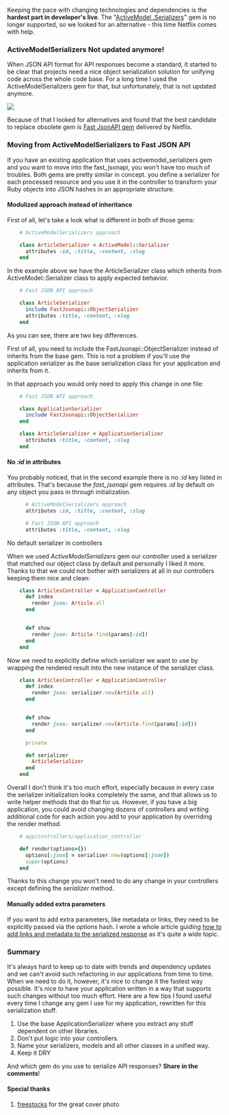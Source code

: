 Keeping the pace with changing technologies and dependencies is the **hardest part in developer's live**. The "[ActiveModel .Serializers](https://github.com/rails-api/active_model_serializers)" gem is no longer supported, so we looked for an alternative - this time Netflix comes with help.

### ActiveModelSerializers Not updated anymore!

When JSON API format for API responses become a standard, it started to be clear that projects need a nice object serialization solution for unifying code across the whole code base. For a long time I used the ActiveModelSerializers gem for that, but unfortunately, that is not updated anymore.

![](https://driggl-prod.s3.amazonaws.com/media/media_upload/media_file/3876f383-b175-412b-842a-e59e55174e3d/blog_1539073895104.png)

Because of that I looked for alternatives and found that the best candidate to replace obsolete gem is [Fast JsonAPI gem](https://github.com/Netflix/fast_jsonapi) delivered by Netflix.

<CourseAd />

### Moving from ActiveModelSerializers to Fast JSON API

If you have an existing application that uses activemodel_serializers gem and you want to move into the fast_jsonapi, you won't have too much of troubles. Both gems are pretty similar in concept. you define a serializer for each processed resource and you use it in the controller to transform your Ruby objects into JSON hashes in an appropriate structure.

#### Modulized approach instead of inheritance

First of all, let's take a look what is different in both of those gems:

```ruby
    # ActiveModelSerializers approach

    class ArticleSerializer < ActiveModel::Serializer
      attributes :id, :title, :content, :slug
    end
```

In the example above we have the ArticleSerializer class which inherits from ActiveModel::Serializer class to apply expected behavior.

```ruby
    # Fast JSON API approach

    class ArticleSerializer
      include FastJsonapi::ObjectSerializer
      attributes :title, :content, :slug
    end
```

As you can see, there are two key differences.

First of all, you need to include the FastJsonapi::ObjectSerializer instead of inherits from the base gem. This is not a problem if you'll use the application serializer as the base serialization class for your application and inherits from it.

In that approach you would only need to apply this change in one file:

```ruby
    # Fast JSON API approach

    class ApplicationSerializer
      include FastJsonapi::ObjectSerializer
    end

    class ArticleSerializer < ApplicationSerializer
      attributes :title, :content, :slug
    end
```

#### No *:id* in attributes

You probably noticed, that in the second example there is no *:id* key listed in attributes. That's because the _fast_jsonapi_ gem requires *:id* by default on any object you pass in through initialization.

```ruby
      # ActiveModelSerializers approach
      attributes :id, :title, :content, :slug

      # Fast JSON API approach
      attributes :title, :content, :slug
```

No default serializer in controllers

When we used _ActiveModelSerializers_ gem our controller used a serializer that matched our object class by default and personally I liked it more. Thanks to that we could not bother with serializers at all in our controllers keeping them nice and clean:

```ruby
    class ArticlesController < ApplicationController
      def index
        render json: Article.all
      end


      def show
        render json: Article.find(params[:id])
      end
    end
```

Now we need to explicitly define which serializer we want to use by wrapping the rendered result into the new instance of the serializer class.

```ruby
    class ArticlesController < ApplicationController
      def index
        render json: serializer.new(Article.all)
      end


      def show
        render json: serializer.new(Article.find(params[:id]))
      end

      private

      def serializer
        ArticleSerializer
      end
    end
```

Overall I don't think it's too much effort, especially because in every case the serializer initialization looks completely the same, and that allows us to write helper methods that do that for us. However, if you have a big application, you could avoid changing dozens of controllers and writing additional code for each action you add to your application by overriding the render method.

```ruby
    # app/controllers/application_controller

    def render(options={})
      options[:json] = serializer.new(options[:json])
      super(options)
    end
```

Thanks to this change you won't need to do any change in your controllers except defining the _serializer_ method.

#### Manually added extra parameters

If you want to add extra parameters, like metadata or links, they need to be explicitly passed via the _options_ hash. I wrote a whole article guiding [how to add links and metadata to the serialized response](https://driggl.com/blogdding-links-to-fast_jsonapi-serializer) as it's quite a wide topic.

### Summary

It's always hard to keep up to date with trends and dependency updates and we can't avoid such refactoring in our applications from time to time. When we need to do it, however, it's nice to change it the fastest way possible. It's nice to have your application written in a way that supports such changes without too much effort. Here are a few tips I found useful every time I change any gem I use for my application, rewritten for this serialization stuff.

1.  Use the base ApplicationSerializer where you extract any stuff dependent on other libraries.
2.  Don't put logic into your controllers.
3.  Name your serializers, models and all other classes in a unified way.
4.  Keep it DRY

And which gem do you use to serialize API responses? **Share in the comments**!

#### Special thanks

1.  [freestocks](https://unsplash.com/@freestocks) for the great cover photo

